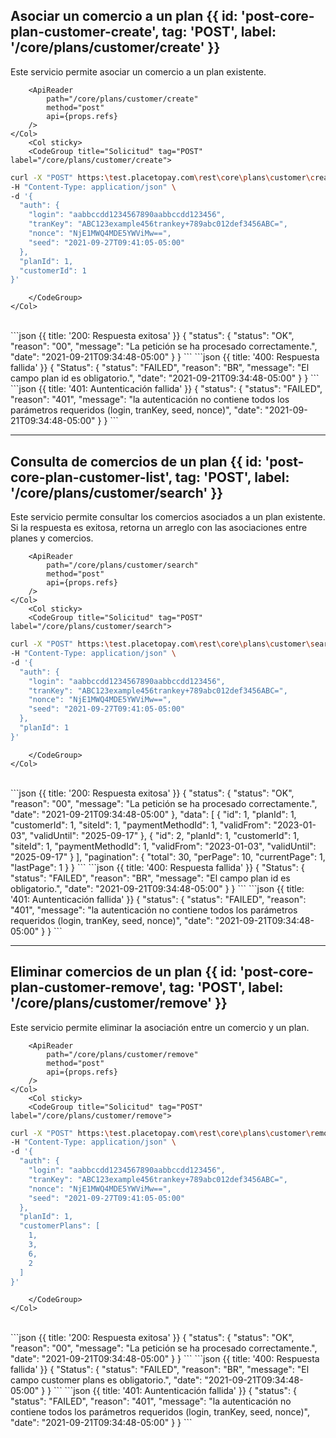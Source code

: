
<MissingTranslationBanner />

## Asociar un comercio a un plan {{ id: 'post-core-plan-customer-create', tag: 'POST', label: '/core/plans/customer/create' }}

<Row>
    <Col>
        Este servicio permite asociar un comercio a un plan existente.
    
        <ApiReader
            path="/core/plans/customer/create"
            method="post"
            api={props.refs}
        />
    </Col>
        <Col sticky>
        <CodeGroup title="Solicitud" tag="POST" label="/core/plans/customer/create">
```bash {{title: 'Creación de un comercio al plan'}}
curl -X "POST" https:\test.placetopay.com\rest\core\plans\customer\create \
-H "Content-Type: application/json" \
-d '{
  "auth": {
    "login": "aabbccdd1234567890aabbccdd123456",
    "tranKey": "ABC123example456trankey+789abc012def3456ABC=",
    "nonce": "NjE1MWQ4MDE5YWViMw==",
    "seed": "2021-09-27T09:41:05-05:00"
  },
  "planId": 1,
  "customerId": 1
}'
```
        </CodeGroup>
    </Col>
</Row>

<Row>
    <Col>
        <ApiReader
            path="/core/plans/customer/create"
            method="post"
            type="response"
            api={props.refs}
        />
    </Col>
        <Col sticky>
        <br />
        <CodeGroup title="Respuesta">
```json {{ title: '200: Respuesta exitosa' }}
{
  "status": {
    "status": "OK",
    "reason": "00",
    "message": "La petición se ha procesado correctamente.",
    "date": "2021-09-21T09:34:48-05:00"
  }
}
```
```json {{ title: '400: Respuesta fallida' }}
{
  "Status": {
    "status": "FAILED",
    "reason": "BR",
    "message": "El campo plan id es obligatorio.",
    "date": "2021-09-21T09:34:48-05:00"
  }
}
```
```json {{ title: '401: Auntenticación fallida' }}
{
  "status": {
    "status": "FAILED",
    "reason": "401",
    "message": "la autenticación no contiene todos los parámetros requeridos (login, tranKey, seed, nonce)",
    "date": "2021-09-21T09:34:48-05:00"
  }
}
```
        </CodeGroup>
    </Col>
</Row>

---
## Consulta de comercios de un plan {{ id: 'post-core-plan-customer-list', tag: 'POST', label: '/core/plans/customer/search' }}

<Row>
    <Col>
        Este servicio permite consultar los comercios asociados a un plan existente. Si la respuesta es exitosa, retorna un arreglo con las asociaciones entre planes y comercios.
    
        <ApiReader
            path="/core/plans/customer/search"
            method="post"
            api={props.refs}
        />
    </Col>
        <Col sticky>
        <CodeGroup title="Solicitud" tag="POST" label="/core/plans/customer/search">
```bash {{title: 'Listar comercios de un plan'}}
curl -X "POST" https:\test.placetopay.com\rest\core\plans\customer\search \
-H "Content-Type: application/json" \
-d '{
  "auth": {
    "login": "aabbccdd1234567890aabbccdd123456",
    "tranKey": "ABC123example456trankey+789abc012def3456ABC=",
    "nonce": "NjE1MWQ4MDE5YWViMw==",
    "seed": "2021-09-27T09:41:05-05:00"
  },
  "planId": 1
}'
```
        </CodeGroup>
    </Col>
</Row>

<Row>
    <Col>
        <ApiReader
            path="/core/plans/customer/search"
            method="post"
            type="response"
            api={props.refs}
        />
    </Col>
        <Col sticky>
        <br />
        <CodeGroup title="Respuesta">
```json {{ title: '200: Respuesta exitosa' }}
{
  "status": {
    "status": "OK",
    "reason": "00",
    "message": "La petición se ha procesado correctamente.",
    "date": "2021-09-21T09:34:48-05:00"
  },
  "data": [
    {
      "id": 1,
      "planId": 1,
      "customerId": 1,
      "siteId": 1,
      "paymentMethodId": 1,
      "validFrom": "2023-01-03",
      "validUntil": "2025-09-17"
    },
    {
      "id": 2,
      "planId": 1,
      "customerId": 1,
      "siteId": 1,
      "paymentMethodId": 1,
      "validFrom": "2023-01-03",
      "validUntil": "2025-09-17"
    }
  ],
  "pagination": {
    "total": 30,
    "perPage": 10,
    "currentPage": 1,
    "lastPage": 1
  }
}
```
```json {{ title: '400: Respuesta fallida' }}
{
  "Status": {
    "status": "FAILED",
    "reason": "BR",
    "message": "El campo plan id es obligatorio.",
    "date": "2021-09-21T09:34:48-05:00"
  }
}
```
```json {{ title: '401: Auntenticación fallida' }}
{
  "status": {
    "status": "FAILED",
    "reason": "401",
    "message": "la autenticación no contiene todos los parámetros requeridos (login, tranKey, seed, nonce)",
    "date": "2021-09-21T09:34:48-05:00"
  }
}
```
        </CodeGroup>
    </Col>
</Row>

---
## Eliminar comercios de un plan {{ id: 'post-core-plan-customer-remove', tag: 'POST', label: '/core/plans/customer/remove' }}

<Row>
    <Col>
        Este servicio permite eliminar la asociación entre un comercio y un plan.
    
        <ApiReader
            path="/core/plans/customer/remove"
            method="post"
            api={props.refs}
        />
    </Col>
        <Col sticky>
        <CodeGroup title="Solicitud" tag="POST" label="/core/plans/customer/remove">
```bash {{title: 'Eliminar comercios de un plan'}}
curl -X "POST" https:\test.placetopay.com\rest\core\plans\customer\remove \
-H "Content-Type: application/json" \
-d '{
  "auth": {
    "login": "aabbccdd1234567890aabbccdd123456",
    "tranKey": "ABC123example456trankey+789abc012def3456ABC=",
    "nonce": "NjE1MWQ4MDE5YWViMw==",
    "seed": "2021-09-27T09:41:05-05:00"
  },
  "planId": 1,
  "customerPlans": [
    1,
    3,
    6,
    2
  ]
}'
```
        </CodeGroup>
    </Col>
</Row>

<Row>
    <Col>
        <ApiReader
            path="/core/plans/customer/remove"
            method="post"
            type="response"
            api={props.refs}
        />
    </Col>
        <Col sticky>
        <br />
        <CodeGroup title="Respuesta">
```json {{ title: '200: Respuesta exitosa' }}
{
  "status": {
    "status": "OK",
    "reason": "00",
    "message": "La petición se ha procesado correctamente.",
    "date": "2021-09-21T09:34:48-05:00"
  }
}
```
```json {{ title: '400: Respuesta fallida' }}
{
  "Status": {
    "status": "FAILED",
    "reason": "BR",
    "message": "El campo customer plans es obligatorio.",
    "date": "2021-09-21T09:34:48-05:00"
  }
}
```
```json {{ title: '401: Auntenticación fallida' }}
{
  "status": {
    "status": "FAILED",
    "reason": "401",
    "message": "la autenticación no contiene todos los parámetros requeridos (login, tranKey, seed, nonce)",
    "date": "2021-09-21T09:34:48-05:00"
  }
}
```
        </CodeGroup>
    </Col>
</Row>
